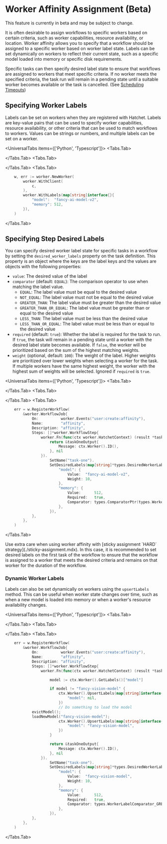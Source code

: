 
# Worker Affinity Assignment (Beta)

<Callout type="info">
  This feature is currently in beta and may be subject to change.
</Callout>

It is often desirable to assign workflows to specific workers based on certain criteria, such as worker capabilities, resource availability, or location. Worker affinity allows you to specify that a workflow should be assigned to a specific worker based on worker label state. Labels can be set dynamically on workers to reflect their current state, such as a specific model loaded into memory or specific disk requirements.

Specific tasks can then specify desired label state to ensure that workflows are assigned to workers that meet specific criteria. If no worker meets the specified criteria, the task run will remain in a pending state until a suitable worker becomes available or the task is cancelled. (See [Scheduling Timeouts](./timeouts.mdx#task-level-timeouts))

## Specifying Worker Labels

Labels can be set on workers when they are registered with Hatchet. Labels are key-value pairs that can be used to specify worker capabilities, resource availability, or other criteria that can be used to match workflows to workers. Values can be strings or numbers, and multiple labels can be set on a worker.

<UniversalTabs items={['Python', 'Typescript']}>
  <Tabs.Tab>

<Snippet src={snippets.python.affinity_workers.worker.affinity_worker} />

  </Tabs.Tab>
  <Tabs.Tab>
<Snippet src={snippets.typescript.affinity.affinity_workers.affinity_workflow} />

  </Tabs.Tab>
  <Tabs.Tab>
```go
	w, err := worker.NewWorker(
		worker.WithClient(
			c,
		),
		worker.WithLabels(map[string]interface{}{
			"model":  "fancy-ai-model-v2",
			"memory": 512,
		}),
	)
```
  </Tabs.Tab>
</UniversalTabs>

## Specifying Step Desired Labels

You can specify desired worker label state for specific tasks in a workflow by setting the `desired_worker_labels` property on the task definition. This property is an object where the keys are the label keys and the values are objects with the following properties:

- `value`: The desired value of the label
- `comparator` (default: `EQUAL`): The comparison operator to use when matching the label value.
  - `EQUAL`: The label value must be equal to the desired value
  - `NOT_EQUAL`: The label value must not be equal to the desired value
  - `GREATER_THAN`: The label value must be greater than the desired value
  - `GREATER_THAN_OR_EQUAL`: The label value must be greater than or equal to the desired value
  - `LESS_THAN`: The label value must be less than the desired value
  - `LESS_THAN_OR_EQUAL`: The label value must be less than or equal to the desired value
- `required` (default: `true`): Whether the label is required for the task to run. If `true`, the task will remain in a pending state until a worker with the desired label state becomes available. If `false`, the worker will be prioritized based on the sum of the highest matching weights.
- `weight` (optional, default: `100`): The weight of the label. Higher weights are prioritized over lower weights when selecting a worker for the task. If multiple workers have the same highest weight, the worker with the highest sum of weights will be selected. Ignored if `required` is `true`.

<UniversalTabs items={['Python', 'Typescript']}>
  <Tabs.Tab>

<Snippet src={snippets.python.affinity_workers.worker.affinity_workflow} />

  </Tabs.Tab>
  <Tabs.Tab>

<Snippet
  src={snippets.typescript.affinity.affinity_workers.affinity_workflow}
/>

  </Tabs.Tab>
  <Tabs.Tab>
```go
	err = w.RegisterWorkflow(
		&worker.WorkflowJob{
			On:          worker.Events("user:create:affinity"),
			Name:        "affinity",
			Description: "affinity",
			Steps: []*worker.WorkflowStep{
				worker.Fn(func(ctx worker.HatchetContext) (result *taskOneOutput, err error) {
					return &taskOneOutput{
						Message: ctx.Worker().ID(),
					}, nil
				}).
					SetName("task-one").
					SetDesiredLabels(map[string]*types.DesiredWorkerLabel{
						"model": {
							Value:  "fancy-ai-model-v2",
							Weight: 10,
						},
						"memory": {
							Value:      512,
							Required:   true,
							Comparator: types.ComparatorPtr(types.WorkerLabelComparator_GREATER_THAN),
						},
					}),
			},
		},
	)
```
  </Tabs.Tab>
</UniversalTabs>

<Callout type="warning">
  Use extra care when using worker affinity with [sticky assignment `HARD`
  strategy](./sticky-assignment.mdx). In this case, it is recommended to set
  desired labels on the first task of the workflow to ensure that the workflow
  is assigned to a worker that meets the desired criteria and remains on that
  worker for the duration of the workflow.
</Callout>

### Dynamic Worker Labels

Labels can also be set dynamically on workers using the `upsertLabels` method. This can be useful when worker state changes over time, such as when a new model is loaded into memory or when a worker's resource availability changes.

<UniversalTabs items={['Python', 'Typescript']}>
  <Tabs.Tab>

<Snippet src={snippets.python.affinity_workers.worker.affinity_task} />

  </Tabs.Tab>
  <Tabs.Tab>

<Snippet src={snippets.typescript.affinity.affinity_workers.task_with_labels} />

  </Tabs.Tab>
  <Tabs.Tab>

```go
	err = w.RegisterWorkflow(
		&worker.WorkflowJob{
			On:          worker.Events("user:create:affinity"),
			Name:        "affinity",
			Description: "affinity",
			Steps: []*worker.WorkflowStep{
				worker.Fn(func(ctx worker.HatchetContext) (result *taskOneOutput, err error) {

    				model := ctx.Worker().GetLabels()["model"]

    				if model != "fancy-vision-model" {
    					ctx.Worker().UpsertLabels(map[string]interface{}{
    						"model": nil,
    					})
    					// Do something to load the model
            evictModel();
            loadNewModel("fancy-vision-model");
    					ctx.Worker().UpsertLabels(map[string]interface{}{
    						"model": "fancy-vision-model",
    					})
    				}

    				return &taskOneOutput{
    					Message: ctx.Worker().ID(),
    				}, nil
    			}).
    				SetName("task-one").
    				SetDesiredLabels(map[string]*types.DesiredWorkerLabel{
    					"model": {
    						Value:  "fancy-vision-model",
    						Weight: 10,
    					},
    					"memory": {
    						Value:      512,
    						Required:   true,
    						Comparator: types.WorkerLabelComparator_GREATER_THAN,
    					},
    				}),
    		},
    	},
    )

```

  </Tabs.Tab>
</UniversalTabs>
